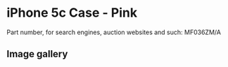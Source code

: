 
# iPhone 5c Case - Pink

Part number, for search engines, auction websites and such: MF036ZM/A

## Image gallery

<div style={{ width: "768px" }}>
  <GalleryComponent
    images={[
      {
        original: "/everysource/MF036.webp",
        thumbnail: "/everypreview/MF036.webp",
      },
      {
        original: "/everysource/MF036_AV1_WHITE.webp",
        thumbnail: "/everypreview/MF036_AV1_WHITE.webp",
      },
      {
        original: "/everysource/MF036_AV2.webp",
        thumbnail: "/everypreview/MF036_AV2.webp",
      }
    ]}
  />
</div>